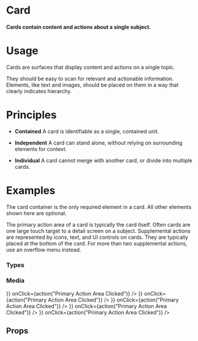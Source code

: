 
<Meta title="Data Display|Card" component={Card} />

# Card

#### Cards contain content and actions about a single subject.

<Preview withToolbar>
  <Story name="Standard">
  <Grid columns="3">
  <div/>
   <Card
        // isInverse
        // variant="info"
        id="Card_Standard"
        media="https://cdn.facilityexecutive.com/wp-content/uploads/2019/09/38391858_ml-800x418-1-574x300.jpg" // Image
        mediaDesc="Media Description"
        // media="https://www.w3schools.com/html/horse.mp3" // HTML5 Audio
        // media="http://clips.vorwaerts-gmbh.de/big_buck_bunny.mp4" // HTML5 Video
        // media="https://www.youtube.com/embed/GJVwbyAY4Sk?autoplay=0" // Youtube
        // media="https://player.vimeo.com/video/798022" // Vimeo
        title="Card Title"
        description="Card Description"
        // label="GP"
        icon="bookmark_solid"
        body="Lorem ipsum dolor sit amet, consectetur adipiscing elit, sed do eiusmod tempor incididunt ut labore et dolore magna aliqua. Ut enim ad minim veniam, quis nostrud exercitation ullamco laboris nisi ut aliquip ex ea commodo consequat. Duis aute irure dolor in reprehenderit in voluptate velit esse cillum dolore eu fugiat nulla pariatur. Excepteur sint occaecat cupidatat non proident, sunt in culpa qui officia deserunt mollit anim id est laborum."
        commands={[
          {
            id: "Command One",
            label: "Command One",
            onClick: action("Command One Clicked"),
          },
          {
            id: "Command Two",
            label: "Command Two",
            onClick: action("Command Two Clicked"),
          },
          {
            id: "Command Three",
            label: "Command Three",
            onClick: action("Command Three Clicked"),
          },
          {
            id: "Command Four",
            label: "Command Four",
            onClick: action("Command Four Clicked"),
          },
          {
            id: "Command Five",
            label: "Command Five",
            onClick: action("Command Five Clicked"),
          },
        ]}
        onClick={action("Primary Action Area Clicked")}
      />
      <div/>
  </Grid>
  </Story>
</Preview>

# Usage

Cards are surfaces that display content and actions on a single topic.

They should be easy to scan for relevant and actionable information. Elements, like text and images, should be placed on them in a way that clearly indicates hierarchy.




# Principles

- **Contained**
A card is identifiable as a single, contained unit.

- **Independent**
A card can stand alone, without relying on surrounding elements for context.

- **Individual**
A card cannot merge with another card, or divide into multiple cards.



# Examples

The card container is the only required element in a card. All other elements shown here are optional. 

The primary action area of a card is typically the card itself. Often cards are one large touch target to a detail screen on a subject. Supplemental actions are represented by icons, text, and UI controls on cards. They are typically placed at the bottom of the card. For more than two supplemental actions, use an overflow menu instead.

### Types

<Preview>
  <Story name="Types">
   <CardGrid columns="2">
      <Card id="Card_Simple" />
      <Card
        id="Card_Title_Description"
        title="Card Title"
        description="Card Description"
      />
      <Card
        id="Card_Body"
        title="Card Title"
        description="Card Description"
        // label="GP"
        body="Lorem ipsum dolor sit amet, consectetur adipiscing elit, sed do eiusmod tempor incididunt ut labore et dolore magna aliqua. Ut enim ad minim veniam, quis nostrud exercitation ullamco laboris nisi ut aliquip ex ea commodo consequat. Duis aute irure dolor in reprehenderit in voluptate velit esse cillum dolore eu fugiat nulla pariatur. Excepteur sint occaecat cupidatat non proident, sunt in culpa qui officia deserunt mollit anim id est laborum."
      />
      <Card
        id="Card_Label"
        title="Card Title"
        label="GP"
        body="Lorem ipsum dolor sit amet, consectetur adipiscing elit, sed do eiusmod tempor incididunt ut labore et dolore magna aliqua. Ut enim ad minim veniam, quis nostrud exercitation ullamco laboris nisi ut aliquip ex ea commodo consequat. Duis aute irure dolor in reprehenderit in voluptate velit esse cillum dolore eu fugiat nulla pariatur. Excepteur sint occaecat cupidatat non proident, sunt in culpa qui officia deserunt mollit anim id est laborum."
      />
      <Card
        id="Card_Icon"
        title="Card Title"
        icon="star"
        body="Lorem ipsum dolor sit amet, consectetur adipiscing elit, sed do eiusmod tempor incididunt ut labore et dolore magna aliqua. Ut enim ad minim veniam, quis nostrud exercitation ullamco laboris nisi ut aliquip ex ea commodo consequat. Duis aute irure dolor in reprehenderit in voluptate velit esse cillum dolore eu fugiat nulla pariatur. Excepteur sint occaecat cupidatat non proident, sunt in culpa qui officia deserunt mollit anim id est laborum."
      />
      <Card
        id="Card_Commands"
        title="Card Title"
        description="Card Description"
        body="Lorem ipsum dolor sit amet, consectetur adipiscing elit, sed do eiusmod tempor incididunt ut labore et dolore magna aliqua. Ut enim ad minim veniam, quis nostrud exercitation ullamco laboris nisi ut aliquip ex ea commodo consequat. Duis aute irure dolor in reprehenderit in voluptate velit esse cillum dolore eu fugiat nulla pariatur. Excepteur sint occaecat cupidatat non proident, sunt in culpa qui officia deserunt mollit anim id est laborum."
        commands={[
          {
            id: "Command One",
            label: "Command One",
            onClick: action("Command One Clicked"),
          },
          {
            id: "Command Two",
            label: "Command Two",
            onClick: action("Command Two Clicked"),
          },
        ]}
      />
      <Card
        id="Card_OnClick"
        title="Card Title"
        description="Card Description"
        body="Lorem ipsum dolor sit amet, consectetur adipiscing elit, sed do eiusmod tempor incididunt ut labore et dolore magna aliqua. Ut enim ad minim veniam, quis nostrud exercitation ullamco laboris nisi ut aliquip ex ea commodo consequat. Duis aute irure dolor in reprehenderit in voluptate velit esse cillum dolore eu fugiat nulla pariatur. Excepteur sint occaecat cupidatat non proident, sunt in culpa qui officia deserunt mollit anim id est laborum."
        commands={[
          {
            id: "Command One",
            label: "Command One",
            onClick: action("Command One Clicked"),
          },
          {
            id: "Command Two",
            label: "Command Two",
            onClick: action("Command Two Clicked"),
          },
          {
            id: "Command Three",
            label: "Command Three",
            onClick: action("Command Three Clicked"),
          },
          {
            id: "Command Four",
            label: "Command Four",
            onClick: action("Command Four Clicked"),
          },
          {
            id: "Command Five",
            label: "Command Five",
            onClick: action("Command Five Clicked"),
          },
        ]}
        onClick={action("Primary Action Area Clicked")}
      />
      </CardGrid>
  </Story>
</Preview>

### Media

<Preview>
  <Story name="Media">
   <CardGrid columns="2">
      <Card
        id="Card_Media_Image"
        media="https://cdn.facilityexecutive.com/wp-content/uploads/2019/09/38391858_ml-800x418-1-574x300.jpg" // Image
        mediaDesc="Media Description"
        title="Card Title"
        description="Card Description"
        // label="GP"
        body="Lorem ipsum dolor sit amet, consectetur adipiscing elit, sed do eiusmod tempor incididunt ut labore et dolore magna aliqua. Ut enim ad minim veniam, quis nostrud exercitation ullamco laboris nisi ut aliquip ex ea commodo consequat. Duis aute irure dolor in reprehenderit in voluptate velit esse cillum dolore eu fugiat nulla pariatur. Excepteur sint occaecat cupidatat non proident, sunt in culpa qui officia deserunt mollit anim id est laborum."
        commands={[
          {
            id: "Command One",
            label: "Command One",
            onClick: action("Command One Clicked"),
          },
          {
            id: "Command Two",
            label: "Command Two",
            onClick: action("Command Two Clicked"),
          },
          {
            id: "Command Three",
            label: "Command Three",
            onClick: action("Command Three Clicked"),
          },
          {
            id: "Command Four",
            label: "Command Four",
            onClick: action("Command Four Clicked"),
          },
          {
            id: "Command Five",
            label: "Command Five",
            onClick: action("Command Five Clicked"),
          },
        ]}
        more={{ content: <Button label="Button" variant="success" isSolid fullWidth /> }}
        onClick={action("Primary Action Area Clicked")}
      />
      <Card
        id="Card_Media_Vimeo"
        title="Card Title"
        media="https://player.vimeo.com/video/798022" // Vimeo
        description="Card Description"
        // label="GP"
        body="Lorem ipsum dolor sit amet, consectetur adipiscing elit, sed do eiusmod tempor incididunt ut labore et dolore magna aliqua. Ut enim ad minim veniam, quis nostrud exercitation ullamco laboris nisi ut aliquip ex ea commodo consequat. Duis aute irure dolor in reprehenderit in voluptate velit esse cillum dolore eu fugiat nulla pariatur. Excepteur sint occaecat cupidatat non proident, sunt in culpa qui officia deserunt mollit anim id est laborum."
        commands={[
          {
            id: "Command One",
            label: "Command One",
            onClick: action("Command One Clicked"),
          },
          {
            id: "Command Two",
            label: "Command Two",
            onClick: action("Command Two Clicked"),
          },
          {
            id: "Command Three",
            label: "Command Three",
            onClick: action("Command Three Clicked"),
          },
          {
            id: "Command Four",
            label: "Command Four",
            onClick: action("Command Four Clicked"),
          },
          {
            id: "Command Five",
            label: "Command Five",
            onClick: action("Command Five Clicked"),
          },
        ]}
        more={{ content: <Button label="Button" variant="success" isSolid fullWidth /> }}
        onClick={action("Primary Action Area Clicked")}
      />
      <Card
        id="Card_Media_Video"
        media="http://clips.vorwaerts-gmbh.de/big_buck_bunny.mp4" // HTML5 Video
        title="Card Title"
        description="Card Description"
        // label="GP"
        body="Lorem ipsum dolor sit amet, consectetur adipiscing elit, sed do eiusmod tempor incididunt ut labore et dolore magna aliqua. Ut enim ad minim veniam, quis nostrud exercitation ullamco laboris nisi ut aliquip ex ea commodo consequat. Duis aute irure dolor in reprehenderit in voluptate velit esse cillum dolore eu fugiat nulla pariatur. Excepteur sint occaecat cupidatat non proident, sunt in culpa qui officia deserunt mollit anim id est laborum."
        commands={[
          {
            id: "Command One",
            label: "Command One",
            onClick: action("Command One Clicked"),
          },
          {
            id: "Command Two",
            label: "Command Two",
            onClick: action("Command Two Clicked"),
          },
          {
            id: "Command Three",
            label: "Command Three",
            onClick: action("Command Three Clicked"),
          },
          {
            id: "Command Four",
            label: "Command Four",
            onClick: action("Command Four Clicked"),
          },
          {
            id: "Command Five",
            label: "Command Five",
            onClick: action("Command Five Clicked"),
          },
        ]}
        more={{ content: <Button label="Button" variant="success" isSolid fullWidth /> }}
        onClick={action("Primary Action Area Clicked")}
      />
      <Card
        id="Card_Media_YouTube"
        media="https://www.youtube.com/embed/GJVwbyAY4Sk?autoplay=0" // Youtube
        title="Card Title"
        description="Card Description"
        // label="GP"
        body="Lorem ipsum dolor sit amet, consectetur adipiscing elit, sed do eiusmod tempor incididunt ut labore et dolore magna aliqua. Ut enim ad minim veniam, quis nostrud exercitation ullamco laboris nisi ut aliquip ex ea commodo consequat. Duis aute irure dolor in reprehenderit in voluptate velit esse cillum dolore eu fugiat nulla pariatur. Excepteur sint occaecat cupidatat non proident, sunt in culpa qui officia deserunt mollit anim id est laborum."
        commands={[
          {
            id: "Command One",
            label: "Command One",
            onClick: action("Command One Clicked"),
          },
          {
            id: "Command Two",
            label: "Command Two",
            onClick: action("Command Two Clicked"),
          },
          {
            id: "Command Three",
            label: "Command Three",
            onClick: action("Command Three Clicked"),
          },
          {
            id: "Command Four",
            label: "Command Four",
            onClick: action("Command Four Clicked"),
          },
          {
            id: "Command Five",
            label: "Command Five",
            onClick: action("Command Five Clicked"),
          },
        ]}
        more={{ content: <Button label="Button" variant="success" isSolid fullWidth /> }}
        onClick={action("Primary Action Area Clicked")}
      />
      <Card
        id="Card_Media_Audio"
        media="https://www.w3schools.com/html/horse.mp3" // HTML5 Audio       
        title="Card Title"
        description="Card Description"
        // label="GP"
        body="Lorem ipsum dolor sit amet, consectetur adipiscing elit, sed do eiusmod tempor incididunt ut labore et dolore magna aliqua. Ut enim ad minim veniam, quis nostrud exercitation ullamco laboris nisi ut aliquip ex ea commodo consequat. Duis aute irure dolor in reprehenderit in voluptate velit esse cillum dolore eu fugiat nulla pariatur. Excepteur sint occaecat cupidatat non proident, sunt in culpa qui officia deserunt mollit anim id est laborum."
        commands={[
          {
            id: "Command One",
            label: "Command One",
            onClick: action("Command One Clicked"),
          },
          {
            id: "Command Two",
            label: "Command Two",
            onClick: action("Command Two Clicked"),
          },
          {
            id: "Command Three",
            label: "Command Three",
            onClick: action("Command Three Clicked"),
          },
          {
            id: "Command Four",
            label: "Command Four",
            onClick: action("Command Four Clicked"),
          },
          {
            id: "Command Five",
            label: "Command Five",
            onClick: action("Command Five Clicked"),
          },
        ]}
        more={{ content: <Button label="Button" variant="success" isSolid fullWidth /> }}
        onClick={action("Primary Action Area Clicked")}
      />
      </CardGrid>
  </Story>
</Preview>



## Props

<Props of={Card} />